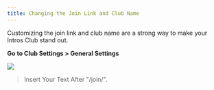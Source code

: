 ```yaml
---
title: Changing the Join Link and Club Name
---
```


Customizing the join link and club name are a strong way to make your Intros Club stand out.

**Go to Club Settings > General Settings**

![](/images/customizing-intros-club-1-optim.jpg)

 > Insert Your Text After "/join/".
 >
